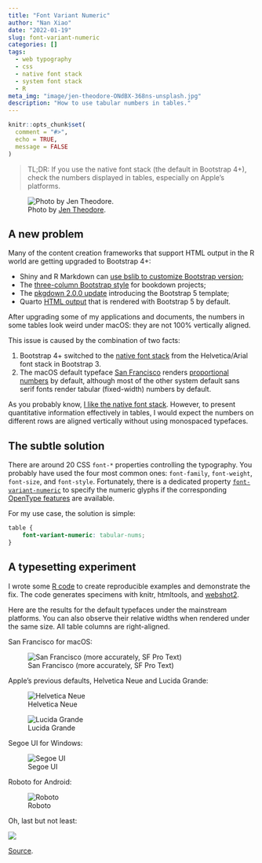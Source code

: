 ```yaml
---
title: "Font Variant Numeric"
author: "Nan Xiao"
date: "2022-01-19"
slug: font-variant-numeric
categories: []
tags:
  - web typography
  - css
  - native font stack
  - system font stack
  - R
meta_img: "image/jen-theodore-ONdBX-368ns-unsplash.jpg"
description: "How to use tabular numbers in tables."
---
```


```r
knitr::opts_chunk$set(
  comment = "#>",
  echo = TRUE,
  message = FALSE
)
```

> TL;DR: If you use the native font stack (the default
> in Bootstrap 4+), check the numbers displayed in tables,
> especially on Apple's platforms.

![Photo by [Jen Theodore](https://unsplash.com/photos/ONdBX-368ns).](/image/jen-theodore-ONdBX-368ns-unsplash.jpg)

## A new problem

Many of the content creation frameworks that support HTML output
in the R world are getting upgraded to Bootstrap 4+:

- Shiny and R Markdown can [use bslib to customize Bootstrap version](https://rstudio.github.io/bslib/articles/bslib.html#versions);
- The [three-column Bootstrap style](https://bookdown.org/yihui/bookdown/html.html#bs4-book)
for bookdown projects;
- The [pkgdown 2.0.0 update](https://www.tidyverse.org/blog/2021/12/pkgdown-2-0-0/#bootstrap-5) introducing the Bootstrap 5 template;
- Quarto [HTML output](https://quarto.org/docs/output-formats/html-themes.html)
that is rendered with Bootstrap 5 by default.

After upgrading some of my applications and documents, the numbers in some
tables look weird under macOS: they are not 100% vertically aligned.

This issue is caused by the combination of two facts:

1. Bootstrap 4+ switched to the
[native font stack](https://getbootstrap.com/docs/5.1/content/reboot/#native-font-stack)
from the Helvetica/Arial font stack in Bootstrap 3.
2. The macOS default typeface
[San Francisco](https://en.wikipedia.org/wiki/San_Francisco_(sans-serif_typeface))
renders [proportional numbers](https://practicaltypography.com/alternate-figures.html#tabular-and-proportional-figures)
by default, although most of the other system default sans serif fonts
render tabular (fixed-width) numbers by default.

As you probably know,
[I like the native font stack](https://nanx.me/blog/post/the-return-of-the-native-font-stack/).
However, to present quantitative information effectively in tables, I would
expect the numbers on different rows are aligned vertically without using
monospaced typefaces.

## The subtle solution

There are around 20 CSS `font-*` properties controlling the typography.
You probably have used the four most common ones:
`font-family`, `font-weight`, `font-size`, and `font-style`.
Fortunately, there is a dedicated property
[`font-variant-numeric`](https://developer.mozilla.org/en-US/docs/Web/CSS/font-variant-numeric)
to specify the numeric glyphs if the corresponding
[OpenType features](https://developer.mozilla.org/en-US/docs/Web/CSS/CSS_Fonts/OpenType_fonts_guide)
are available.

For my use case, the solution is simple:

```css
table {
    font-variant-numeric: tabular-nums;
}
```

## A typesetting experiment

I wrote some
[R code](https://gist.github.com/nanxstats/617e03cddb7f3f4c04b73604c50ca842)
to create reproducible examples and demonstrate the fix.
The code generates specimens with knitr, htmltools, and
[webshot2](https://github.com/rstudio/webshot2).

Here are the results for the default typefaces under the mainstream platforms.
You can also observe their relative widths when rendered under the same size.
All table columns are right-aligned.

San Francisco for macOS:

![San Francisco (more accurately, SF Pro Text)](/image/tnum-sf-pro.png)

Apple's previous defaults, Helvetica Neue and Lucida Grande:

![Helvetica Neue](/image/tnum-helvetica-neue.png)

![Lucida Grande](/image/tnum-lucida-grande.png)

Segoe UI for Windows:

![Segoe UI](/image/tnum-segoe-ui.png)

Roboto for Android:

![Roboto](/image/tnum-roboto.png)

Oh, last but not least:

![](/image/font-typeface-batman-slapping-robin-meme.png)

[Source](https://fuckyeahtypefacedesign.tumblr.com/post/42119630673/so-you-draw-fonts-anonymously-submitted).
